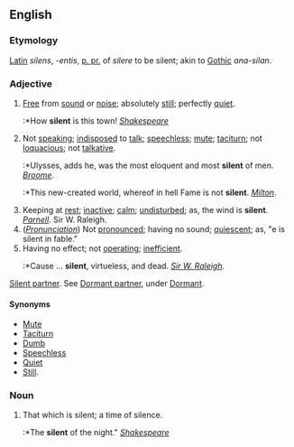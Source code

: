 ==English==

===Etymology===
[[Latin]] ''silens'', ''-entis'', [[p. pr.]] of ''silere'' to be silent; akin to [[Gothic]] ''ana-silan''.

===Adjective===
#[[Free]] from [[sound]] or [[noise]]; absolutely [[still]]; perfectly [[quiet]].
#:*How '''silent''' is this town! ''[[Shakespeare (source)|Shakespeare]]''
#Not [[speaking]]; [[indisposed]] to [[talk]]; [[speechless]]; [[mute]]; [[taciturn]]; not [[loquacious]]; not [[talkative]].
#:*Ulysses, adds he, was the most eloquent and most '''silent''' of men. ''[[Broome]]''.
#:*This new-created world, whereof in hell Fame is not '''silent'''. ''[[Milton]]''.
#Keeping at [[rest]]; [[inactive]]; [[calm]]; [[undisturbed]]; as, the wind is '''silent'''. ''[[Parnell]]''. Sir W. Raleigh.
#(''[[Pronunciation]]'') Not [[pronounce]]d; having no sound; [[quiescent]]; as, "e is silent in fable."
#Having no effect; not [[operate|operating]]; [[inefficient]].
#:*Cause ... '''silent''', virtueless, and dead. ''[[Raleigh|Sir W. Raleigh]]''.

[[Silent partner]]. See [[Dormant partner]], under [[Dormant]]. 

====Synonyms====
*[[Mute]]
*[[Taciturn]]
*[[Dumb]]
*[[Speechless]]
*[[Quiet]]
*[[Still]].

===Noun===
#That which is silent; a time of silence.
#:*The '''silent''' of the night." ''[[Shakespeare (source)|Shakespeare]]''